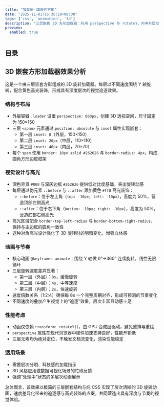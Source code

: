```yaml
---
title: "加载器-3D嵌套方形"
date: "2025-11-01T16:38:19+08:00"
tags: ['css', 'animation', '3d']
description: "三层嵌套 3D 方形加载器：利用 perspective 与 rotateY，内中外层以 2s/4s/8s 不同速度旋转，配合黄色高光装饰，形成错层追逐的空间动感效果。"
preview:
  enabled: true
---
```


## 目录

## 3D 嵌套方形加载器效果分析

这是一个由三层嵌套方形组成的 3D 旋转加载器。每层以不同速度围绕 Y 轴旋转，配合黄色高光装饰，形成具有深度层次的视觉追逐效果。

### 结构与布局
- 外层容器 `.loader` 设置 `perspective: 600px`，创建 3D 透视空间，尺寸固定为 150×150
- 三层 `<span>` 元素通过 `position: absolute` 与 `inset` 属性实现嵌套：
  - 第一层 `inset: 0`（外层，150×150）
  - 第二层 `inset: 20px`（中层，110×110）
  - 第三层 `inset: 40px`（内层，70×70）
- 每个 `span` 使用 `border: 10px solid #262626` 与 `border-radius: 4px`，构成圆角方形边框框架

### 视觉设计与高光
- 深色背景 `#000` 与深灰边框 `#262626` 提供低对比度基础，突出旋转动感
- 每层通过伪元素 `::before` 与 `::after` 添加黄色 `#ff0` 高光装饰：
  - `::before`：位于左上角（`top: -10px; left: -10px`），高度为 50%，营造顶部左侧高光
  - `::after`：位于右下角（`bottom: -10px; right: -10px`），高度为 50%，营造底部右侧高光
- 高光区域配合 `border-top-left-radius` 与 `border-bottom-right-radius`，保持与主边框的圆角一致性
- 这种对角高光设计强化了 3D 旋转时的明暗变化，增强立体感

### 动画与节奏
- 核心动画 `@keyframes animate`：围绕 Y 轴做 0°→360° 连续旋转，线性无限循环
- 三层旋转速度差异显著：
  - 第一层（外层）：`8s`，缓慢旋转
  - 第二层（中层）：`4s`，中等速度
  - 第三层（内层）：`2s`，快速旋转
- 速度倍数关系（1:2:4）确保每 8s 一个完整周期对齐，形成可预测的节奏变化
- 不同速度的叠加产生视觉上的“追逐”效果，层次丰富且动感十足

### 性能考虑
- 动画仅依赖 `transform: rotateY()`，由 GPU 合成层驱动，避免重排与重绘
- `perspective` 属性在现代浏览器中硬件加速支持良好，性能开销低
- 三层元素均为绝对定位，不触发文档流变化，渲染性能稳定

### 适用场景
- 需要层次分明、科技感的加载指示
- 3D 风格应用或数据可视化场景的忙碌反馈
- 强调“处理中”状态的多层次动画展示

总体而言，该效果以极简的三层嵌套结构与纯 CSS 实现了层次清晰的 3D 旋转动画，速度差异化带来的追逐感与高光装饰的点缀，共同营造出具有深度与节奏的视觉体验。


<CodeViewer postId="loader-3d-square" />